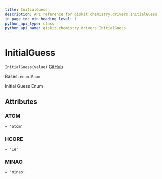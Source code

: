 ```yaml
---
title: InitialGuess
description: API reference for qiskit.chemistry.drivers.InitialGuess
in_page_toc_min_heading_level: 1
python_api_type: class
python_api_name: qiskit.chemistry.drivers.InitialGuess
---
```


# InitialGuess

<span id="qiskit.chemistry.drivers.InitialGuess" />

`InitialGuess(value)` [GitHub](https://github.com/qiskit-community/qiskit-aqua/tree/stable/0.9/qiskit/chemistry/drivers/pyscfd/pyscfdriver.py "view source code")

Bases: `enum.Enum`

Initial Guess Enum

## Attributes

<span id="qiskit.chemistry.drivers.InitialGuess.ATOM" />

### ATOM

`= 'atom'`

<span id="qiskit.chemistry.drivers.InitialGuess.HCORE" />

### HCORE

`= '1e'`

<span id="qiskit.chemistry.drivers.InitialGuess.MINAO" />

### MINAO

`= 'minao'`

